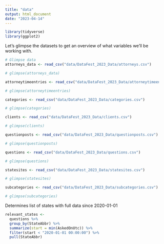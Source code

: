 ```yaml
---
title: "data"
output: html_document
date: "2023-04-14"
---
```


```r
library(tidyverse)
library(ggplot2)
```

Let's glimpse the datasets to get an overview of what variables we'll be working with.

```r
# Glimpse data
attorneys_data <- read_csv("data/DataFest_2023_Data/attorneys.csv")

# glimpse(attorneys_data)

attorneytimeentries <- read_csv("data/DataFest_2023_Data/attorneytimeentries.csv")

# glimpse(attorneytimeentries)

categories <- read_csv("data/DataFest_2023_Data/categories.csv")

# glimpse(categories)

clients <- read_csv("data/DataFest_2023_Data/clients.csv")

# glimpse(clients)

questionposts <- read_csv("data/DataFest_2023_Data/questionposts.csv")

# glimpse(questionposts)

questions <- read_csv("data/DataFest_2023_Data/questions.csv")

# glimpse(questions)

statesites <- read_csv("data/DataFest_2023_Data/statesites.csv")

# glimpse(statesites)

subcategories <- read_csv("data/DataFest_2023_Data/subcategories.csv")

# glimpse(subcategories)
```

Determines list of states with full data since 2020-01-01

```r
relevant_states <-
  questions %>% 
  group_by(StateAbbr) %>% 
  summarize(start = min(AskedOnUtc)) %>% 
  filter(start < "2020-01-01 00:00:00") %>%
  pull(StateAbbr)
```
